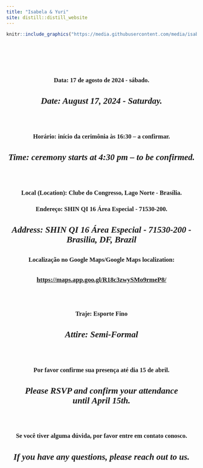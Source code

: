 ```yaml
---
title: "Isabela & Yuri"
site: distill::distill_website
---
```

<style type="text/css">
.slick-initialized .slick-slide {
    padding: 0;
}
</style>

<style type="text/css">
h1{
font-family: Taviraj;
}
</style>

<style type="text/css">
h2{
font-family: Taviraj;
}
</style>

<style type="text/css">
h3{
text-align: center;
font-family: Taviraj;
}
</style>

<style type="text/css">
h4{
font-family: Taviraj;
text-align: center;
font-size: 23px;
}
</style>


<style type="text/css">
a{
font-size: 17px;
font-family: Taviraj;
}
</style>

<style type="text/css">
.navbar-fixed-top{
position: fixed;
}
</style>

<style type="text/css">
  .navbar-brand {
    content:url(https://media.githubusercontent.com/media/isabela-yuri/isabela-yuri.github.io/main/6bc7410d1d5c571c49960a66fb96a54a856e3fb3/imgs/sakura.jpg);
    width:100%; /*width of your image*/
    max-width: 100%;
   height:auto; /*height of your image*/
  }
}
</style>

<style type="text/css">
   .title{
   font-size: 0px !important;
}
</style>

<style type="text/css">
   .my_text{
   text-align: center;
   font-family: Taviraj;
}
</style>



```r
knitr::include_graphics("https://media.githubusercontent.com/media/isabela-yuri/isabela-yuri.github.io/main/6bc7410d1d5c571c49960a66fb96a54a856e3fb3/fotos/DSC04357.jpg")
```


</br>
</br>
</br>
</br>
<div>

### Data: 17 de agosto de 2024 - sábado.
#### *Date: August 17, 2024 - Saturday.*

</br>

### Horário: início da cerimônia às 16:30 – a confirmar.
#### *Time: ceremony starts at 4:30 pm – to be confirmed.*

</br>

### Local (Location): Clube do Congresso, Lago Norte - Brasília.
### Endereço: SHIN QI 16 Área Especial -  71530-200.
#### *Address: SHIN QI 16 Área Especial - 71530-200 - Brasilia, DF, Brazil*
### Localização no Google Maps/Google Maps localization:

#### [https://maps.app.goo.gl/R18c3zwySMo9rmeP8/](https://maps.app.goo.gl/R18c3zwySMo9rmeP8/){target="_blank"}

</br>

### Traje: Esporte Fino
#### *Attire: Semi-Formal*

</br>

### Por favor confirme sua presença até dia 15 de abril.
#### *Please RSVP and confirm your attendance until April 15th.*

</br>

### Se você tiver alguma dúvida, por favor entre em contato conosco.
#### *If you have any questions, please reach out to us.*

</div>
